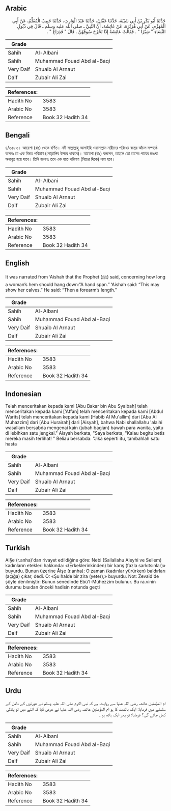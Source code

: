 ## Arabic


<div dir="rtl" lang="ar" style={{fontSize:'larger',backgroundColor:'#f8f9fa',padding:20}}>
حَدَّثَنَا أَبُو بَكْرِ بْنُ أَبِي شَيْبَةَ، حَدَّثَنَا عَفَّانُ، حَدَّثَنَا عَبْدُ الْوَارِثِ، حَدَّثَنَا حَبِيبٌ الْمُعَلِّمُ، عَنْ أَبِي الْمُهَزِّمِ، عَنْ أَبِي هُرَيْرَةَ، عَنْ عَائِشَةَ، أَنَّ النَّبِيَّ ـ صلى الله عليه وسلم ـ قَالَ فِي ذُيُولِ النِّسَاءِ ‏"‏ شِبْرًا ‏"‏ ‏.‏ فَقَالَتْ عَائِشَةُ إِذًا تَخْرُجَ سُوقُهُنَّ ‏.‏ قَالَ ‏"‏ فَذِرَاعٌ ‏"‏ ‏.‏
</div>
<div style={{backgroundColor:'#f8f9fa',padding:20, marginBottom: 10}}><table> <thead> <tr> <th>Grade</th> <th></th> </tr> </thead> <tbody> <tr><td>Sahih</td><td>Al-Albani</td></tr><tr><td>Sahih</td><td>Muhammad Fouad Abd al-Baqi</td></tr><tr><td>Very Daif</td><td>Shuaib Al Arnaut</td></tr><tr><td>Daif</td><td>Zubair Ali Zai</td></tr></tbody></table><table> <thead> <tr> <th>References:</th> <th></th> </tr> </thead> <tbody><tr><td>Hadith No</td><td>3583</td></tr><tr><td>Arabic No</td><td>3583</td></tr><tr><td>Reference</td><td>Book 32 Hadith 34</td></tr></tbody></table></div>

## Bengali


<div dir="ltr" lang="bn" style={{fontSize:'larger',backgroundColor:'#f8f9fa',padding:20}}>
৪/৩৫৮৩। আয়েশা (রাঃ) থেকে বর্ণিত। নবী সাল্লাল্লাহু আলাইহি ওয়াসাল্লাম নারীদের পরিধেয় বস্ত্রের আঁচল সম্পর্কে বলেনঃ তা এক বিঘত পরিমাণ (গোড়ালির উপরে থাকবে)। আয়েশা (রাঃ) বললেন, তাহলে তো তাদের পায়ের জঙঘা অনাবৃত হয়ে যাবে। তিনি বলেনঃ তবে এক হাত পরিমাণ (নিচের দিকে) লম্বা হবে।
</div>
<div style={{backgroundColor:'#f8f9fa',padding:20, marginBottom: 10}}><table> <thead> <tr> <th>Grade</th> <th></th> </tr> </thead> <tbody> <tr><td>Sahih</td><td>Al-Albani</td></tr><tr><td>Sahih</td><td>Muhammad Fouad Abd al-Baqi</td></tr><tr><td>Very Daif</td><td>Shuaib Al Arnaut</td></tr><tr><td>Daif</td><td>Zubair Ali Zai</td></tr></tbody></table><table> <thead> <tr> <th>References:</th> <th></th> </tr> </thead> <tbody><tr><td>Hadith No</td><td>3583</td></tr><tr><td>Arabic No</td><td>3583</td></tr><tr><td>Reference</td><td>Book 32 Hadith 34</td></tr></tbody></table></div>

## English


<div dir="ltr" lang="en" style={{fontSize:'larger',backgroundColor:'#f8f9fa',padding:20}}>
It was narrated from ‘Aishah that the Prophet (ﷺ) said, concerning how long a woman’s hem should hang down:“A hand span.” ‘Aishah said: “This may show her calves.” He said: “Then a forearm’s length.”
</div>
<div style={{backgroundColor:'#f8f9fa',padding:20, marginBottom: 10}}><table> <thead> <tr> <th>Grade</th> <th></th> </tr> </thead> <tbody> <tr><td>Sahih</td><td>Al-Albani</td></tr><tr><td>Sahih</td><td>Muhammad Fouad Abd al-Baqi</td></tr><tr><td>Very Daif</td><td>Shuaib Al Arnaut</td></tr><tr><td>Daif</td><td>Zubair Ali Zai</td></tr></tbody></table><table> <thead> <tr> <th>References:</th> <th></th> </tr> </thead> <tbody><tr><td>Hadith No</td><td>3583</td></tr><tr><td>Arabic No</td><td>3583</td></tr><tr><td>Reference</td><td>Book 32 Hadith 34</td></tr></tbody></table></div>

## Indonesian


<div dir="ltr" lang="id" style={{fontSize:'larger',backgroundColor:'#f8f9fa',padding:20}}>
Telah menceritakan kepada kami [Abu Bakar bin Abu Syaibah] telah menceritakan kepada kami ['Affan] telah menceritakan kepada kami [Abdul Warits] telah menceritakan kepada kami [Habib Al Mu'allim] dari [Abu Al Muhazzim] dari [Abu Hurairah] dari [Aisyah], bahwa Nabi shallallahu 'alaihi wasallam bersabda mengenai kain (jubah bagian) bawah para wanita, yaitu di lebihkan satu jengkal." Aisyah berkata, "Saya berkata, "Kalau begitu betis mereka masih terlihat! " Beliau bersabda: "Jika seperti itu, tambahlah satu hasta
</div>
<div style={{backgroundColor:'#f8f9fa',padding:20, marginBottom: 10}}><table> <thead> <tr> <th>Grade</th> <th></th> </tr> </thead> <tbody> <tr><td>Sahih</td><td>Al-Albani</td></tr><tr><td>Sahih</td><td>Muhammad Fouad Abd al-Baqi</td></tr><tr><td>Very Daif</td><td>Shuaib Al Arnaut</td></tr><tr><td>Daif</td><td>Zubair Ali Zai</td></tr></tbody></table><table> <thead> <tr> <th>References:</th> <th></th> </tr> </thead> <tbody><tr><td>Hadith No</td><td>3583</td></tr><tr><td>Arabic No</td><td>3583</td></tr><tr><td>Reference</td><td>Book 32 Hadith 34</td></tr></tbody></table></div>

## Turkish


<div dir="ltr" lang="tr" style={{fontSize:'larger',backgroundColor:'#f8f9fa',padding:20}}>
Ai§e (r.anha)'dan rivayet edildiğine göre: Nebi (Sallallahu Aleyhi ve Sellem) kadınların etekleri hakkında: «(Erkeklerinkinden) bir karış (fazla sarkıtsınlar)» buyurdu. Bunun üzerine Âişe (r.anha): O zaman (kadınlar yürürken) baldırları (açığa) çıkar, dedi. O: «Şu halde bir zira (yeter),» buyurdu. Not: Zevaid'de şöyle denilmiştir: Bunun senedinde Ebü'l-Mühezzim bulunur. Bu ra.vinin durumu bıuıdan önceki hadisin notunda geçti
</div>
<div style={{backgroundColor:'#f8f9fa',padding:20, marginBottom: 10}}><table> <thead> <tr> <th>Grade</th> <th></th> </tr> </thead> <tbody> <tr><td>Sahih</td><td>Al-Albani</td></tr><tr><td>Sahih</td><td>Muhammad Fouad Abd al-Baqi</td></tr><tr><td>Very Daif</td><td>Shuaib Al Arnaut</td></tr><tr><td>Daif</td><td>Zubair Ali Zai</td></tr></tbody></table><table> <thead> <tr> <th>References:</th> <th></th> </tr> </thead> <tbody><tr><td>Hadith No</td><td>3583</td></tr><tr><td>Arabic No</td><td>3583</td></tr><tr><td>Reference</td><td>Book 32 Hadith 34</td></tr></tbody></table></div>

## Urdu


<div dir="rtl" lang="ur" style={{fontSize:'larger',backgroundColor:'#f8f9fa',padding:20}}>
ام المؤمنین عائشہ رضی اللہ عنہا سے روایت ہے کہ نبی اکرم صلی اللہ علیہ وسلم نے عورتوں کے دامن کے سلسلے میں فرمایا: ایک بالشت کا ہو ام المؤمنین عائشہ رضی اللہ عنہا نے عرض کیا کہ اتنے میں تو پنڈلی کھل جائے گی؟ فرمایا: تو پھر ایک ہاتھ ہو ۔
</div>
<div style={{backgroundColor:'#f8f9fa',padding:20, marginBottom: 10}}><table> <thead> <tr> <th>Grade</th> <th></th> </tr> </thead> <tbody> <tr><td>Sahih</td><td>Al-Albani</td></tr><tr><td>Sahih</td><td>Muhammad Fouad Abd al-Baqi</td></tr><tr><td>Very Daif</td><td>Shuaib Al Arnaut</td></tr><tr><td>Daif</td><td>Zubair Ali Zai</td></tr></tbody></table><table> <thead> <tr> <th>References:</th> <th></th> </tr> </thead> <tbody><tr><td>Hadith No</td><td>3583</td></tr><tr><td>Arabic No</td><td>3583</td></tr><tr><td>Reference</td><td>Book 32 Hadith 34</td></tr></tbody></table></div>